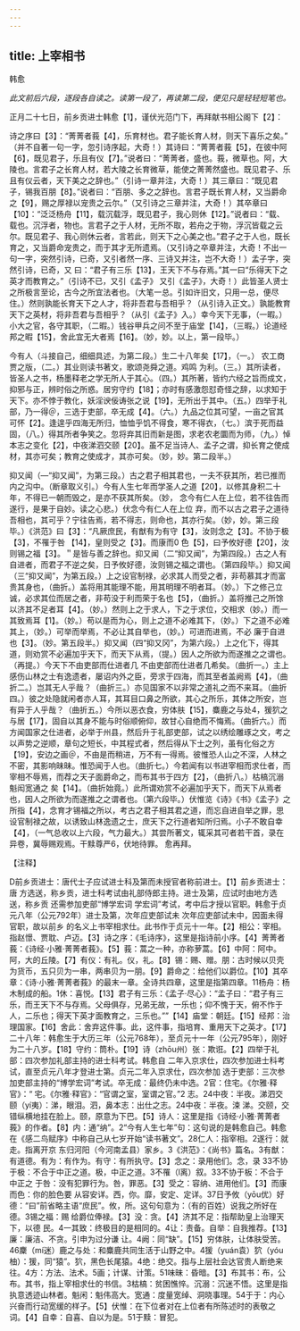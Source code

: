 ```yaml
---
---
---
```

title: 上宰相书
---



韩愈

*此文前后六段，逐段各自读之。读第一段了，再读第二段，便见只是轻轻短笔也。*

正月二十七日，前乡贡进士韩愈【1】，谨伏光范门下，再拜献书相公阁下【2】：

诗之序曰【3】：“菁菁者莪【4】，乐育材也。君子能长育人材，则天下喜乐之矣。”
（并不自著一句一字，忽引诗序起，大奇！）其诗曰：“菁菁者莪【5】，在彼中阿【6】，既见君子，乐且有仪【7】。”说者曰：“菁菁者，盛也。莪，微草也。阿，大陵也。言君子之长育人材，若大陵之长育微草，能使之菁菁然盛也。既见君子、乐且有仪云者，天下美之之辞也。”（引诗一章并注，大奇！）其三章曰：“既见君子，锡我百朋【8】。”说者曰：“百朋、多之之辞也。言君子既长育人材，又当爵命之【9】，赐之厚禄以宠贵之云尔。”（又引诗之三章并注，大奇！）其卒章曰【10】：“泛泛杨舟【11】，载沉载浮，既见君子，我心则休【12】。”说者曰：“载、载也。沉浮者，物也。言君子之于人材，无所不取，若舟之于物，浮沉皆载之云尔。既见君子、我心则休云者，言若此，则天下之心美之也。”君子之于人也，既长育之，又当爵命宠贵之，而于其才无所遗焉。（又引诗之卒章并注，大奇！不出一句一字，突然引诗，已奇，又引者然一序、三诗又并注，岂不大奇！）孟子字，突然引诗，已奇，又
曰：“君子有三乐【13】，王天下不与存焉。”其一曰“乐得天下之英才而教育之。”（引诗不已，又引《孟子》
又引《孟子》，大奇！）此皆圣人贤士之所极言至论，古今之所宜法者也。（大笔一总。引如许旧文，只用一总，便尽住。）然则孰能长育天下之人才，将非吾君与吾相乎？（从引诗入正文。）孰能教育天下之英材，将非吾君与吾相乎？（从引《孟子》入。）幸今天下无事，（一暇。）小大之官，各守其职，（二暇。）钱谷甲兵之问不至于庙堂【14】，（三暇。）论道经邦之暇【15】，舍此宜无大者焉【16】。（妙，妙。以上，第一段毕。）

今有人（斗接自己，细细具述，为第二段。）生二十八年矣【17】，（一。）
农工商贾之版，（二。）其业则读书著文，歌颂尧舜之道。鸡鸣
为利。（三。）其所读者，皆圣人之书，杨墨释老之学无所人于其心。（四。）其所著，皆约六经之旨而成文，抑邪与正，辨时俗之所惑。居穷守约【18】；亦时有感激怨怼奇怪之辞，以求知于天下。亦不悖于教化，妖淫谀佞诪张之说【19】，无所出于其中。（五。）四举于礼部，乃一得＠，三选于吏部，卒无成【4】。（六。）九品之位其可望，一亩之官其可怀【2】。逢遑乎四海无所归，恤恤乎饥不得食，寒不得衣，（七。）滨于死而益固，（八。）得其所者争笑之。忽将弃其旧而新是图，求老农老圜而为师，（九。）悼本志之变化【2】，中夜涕泗交颐【20】。虽不足当诗人、孟子之谓，抑长育之使成材，其亦可矣；教育之使成才，其亦可矣。（妙，妙。第二段半。）

抑又闻（—“抑又闻”，为第三段。）古之君子相其君也，一夫不获其所，若已推而内之沟中。（断章取义引。）今有人生七年而学圣人之道【20】，以修其身积二十年，不得已一朝而毁之，是亦不获其所矣。（妙，
念今有仁人在上位，若不往告而遂行，是果于自妙。读之心悲。）伏念今有仁人在上位
弃，而不以古之君子之道待吾相也，其可乎？宁往告焉，若不得志，则命也，其亦行矣。（妙，妙。第三段毕。）《洪范》曰【3】：“凡厥庶民，有猷有为有守【3】，汝则念之【3】。不协于极【3】，不罹于咎
【14】，皇则受之【3】。而康而0
色【5】，曰予攸好德【20】，汝则锡之福【3】。＂是皆与善之辞也。抑又闻（二“抑又闻”，为第四段。）古之人有自进者，而君子不逆之矣，日予攸好德，汝则锡之福之谓也。（第四段毕。）抑又闻（三“抑又闻”，为第五段。）上之设官制禄，必求其人而受之者，非苟慕其才而富贵其身也，（曲折。）盖将用其能理不能，用其明理不明者耳。（妙。）下之修己立诚，必求其位而居之者，非苟没于利而荣于名也【5】，（曲折。）盖将推己之所馀以济其不足者耳【4】。（妙。）然则上之于求人，下之于求位，交相求（妙。）而一其致焉耳【1】。（妙。）苟以是而为心，则上之道不必难其下，（妙。）下之道不必难其上，（妙。）可举而举焉，不必让其自举也，（妙。）可进而进焉，不必
廉于自进也【3】。（妙。第五段半。）抑又闻（四“抑又冈”，为第六段。）上之化下，得其道，则劝赏不必遍加乎天下，而天下从焉，（提。）因人之所欲为而遂推之之谓也。（再提。）今天下不由吏部而仕进者几
不由吏部而仕进者几希矣。（曲折一。）主上感伤山林之士有逸遗者，屡诏内外之臣，旁求于四海，而其至者盖阙焉【4】，（曲折二。）岂其无人乎哉？（曲折三。）亦见国家不以非常之道礼之而不来耳。（曲折四。）彼之处隐就闲者亦人耳，其耳目口鼻之所欲，其心之所乐，其体之所安，岂有异于人乎哉？（曲折五。）今所以恶衣食，穷体肤【15】，麋鹿之与处4，猨狖之与居【17】，固自以其身不能与时俗顺俯仰，故甘心自绝而不悔焉。（曲折六。）而方闻国家之仕进者，必举于州县，然后升于礼部吏部，试之以绣绘雕琢之文，考之以声势之逆顺，章句之短长，中其程式者，然后得从下士之列，虽有化俗之方【19】，安边之画＠，不由是而稍进，万不有一得焉。彼惟恐人山之不深，人林之不密，其影响昧昧。惟恐闻于人也。（曲折七。）今若闻有以书进宰相而求仕者，而宰相不辱焉，而荐之天子面爵命之，而布其书于四方【2】，（曲折八。）枯槁沉溺魁闳宽通之
矣【14】。（曲折始竟。）此所谓劝赏不必遍加乎天下，而天下从焉者也，因人之所欲为而遂推之之谓者也。（第六段毕。）伏惟览《诗》《书》《孟子》之所指【4】，念育才锡福之所以，考古之君子相其君之道，而忘自进自举之罪，思设官制禄之故，以诱致山林逸遗之士，庶天下之行道者知所归焉。小子不敢自幸【4】，（一气总收以上六段，气力最大。）其尝所著文，辄采其可者若干首，录在异卷，冀辱赐观焉。干黩尊严6，伏地待罪。
愈再拜。

【注释】

D前乡贡进士：唐代士子应试进士科及第而未授官者称前进士。【1】前乡贡进士：唐
方选送，称乡贡，进士科考试由礼部侍郎主持。进士及第，应试时由地方选送，称乡贡
还需参加吏部“博学宏词
学宏词”考试，考中后才授以官职。韩愈于贞元八年（公元792年）进士及第，次年应吏部试未
次年应吏部试未中，因面未得官职，故以前乡
的名义上书宰相求仕。此书作于贞元十一年。【2】相公：宰相。
指赵憬、贾耽、卢迈。【3】诗之序：《毛诗序》，这里是指诗前小序。【4】菁菁者莪：《诗经·小雅·菁菁者莪》。【5】莪：蒿之一种，亦称萝蒿。【6】中阿：阿中。阿，大的丘陵。【7】有仪：有礼。仪，礼。【8】锡：赐、赠。朋：古时候以贝壳为货币，五只贝为一串，两串贝为一朋。【9】爵命之：给他们以爵位。【10】其卒章：《诗·小雅·菁菁者莪》的最末一章。全诗共四章，这里是指第四章。11杨舟：杨木制成的船。1休：喜悦。【13】君子有三乐：《孟子·尽心》：“孟子曰：“君子有三乐，而王天下不与存焉。父母俱存，兄弟无故，一乐也；仰不愧于天，俯不怍于人，二乐也；得天下英才面教育之，三乐也。””【14】庙堂：朝廷。【15】经邦：治理国家。【16】舍此：舍弃这件事。此，这件事，指培育、重用天下之英才。【17】二十八年：韩愈生于大历三年（公元768年），至贞元十一年（公元795年），刚好为二十八岁。【18】守约：筒朴。【19】诗（zhōu州）张：欺诳。【2】四举于礼部：四次参加礼部主持的进士科考试。韩愈自
二年入京求仕，四次参加进士科考试，直至贞元八年才登进士第。贞元二年入京求仕，四次参加
选于吏部：三次参加吏部主持的“博学宏词”考试。卒无成：最终仍未中选。2官：住宅。《尔雅·释官》：“
宅。《尔雅·释官》：“官谓之室，室谓之官。”2
志。24中夜：半夜。涕泗交颐（yí夷）：涕，眼泪。泗，鼻本志：出仕之志。24中夜：半夜。涑
涕。交颐，交错纵横地挂在脸上。颐，原意为下巴。【5】诗人：这里是指《诗经·小雅·菁菁者莪》的作者。【8】内：通“纳”。2“今有人生七年”句：这句说的是韩愈自己。韩愈在《感二鸟赋序》中称自己从七岁开始“读书著文”。28仁人：指宰相。2遂行：就走。指离开京
东归河阳（今河南孟县）家乡。3《洪范》：《尚书》篇名。3有猷：有道德。有为：有作为。有守：有所执守。【3】念之：录用他们。念，录
33不协于极：不合于中正之道。极，中正之道。3不罹（l离）叙。33不协于板：不合于中正之
于咎：没有犯罪行为。咎，罪恶。【3】受之：容纳、进用他们。【3】而康而色：你的脸色要
从容安详。西，你。靡，安定、定详。37日予攸（yōu优）好德：“曰”前省略主语“庶民”。攸，所。这句句意为：（有的百姓）说我之所好在德。3锡之福：赐
给爵位俸禄。【3】没：贪。【4】济其不足：指帮助皇上治理天下，以德
民。4一其致：终极目的是相同的。4让：责备。自举：自我推荐。【13】廉：廉洁、不贪。引申为过分谦
让。4阙：同“缺”。【15】穷体肤，让体肤受苦。46麇（mí迷）鹿之与处：和麋鹿共同生活于山野之中。4猨（yuán袁）狖（yóu柚）：猨，同“猿”。狖，黑色长尾猿。4绝：绝交。指与上层社会达官贵人断绝来往。4方：方法、法术。5画；计谋、计策。51味昧：昏暗。【3】布其书：布，公布。其书，指上宰相求仕的书信。3枯槁：贫困憔悴。沉溺：沉迷不悟。这里是指执意透迹山林者。魁闲：魁伟高大。宽通：度量宽绰、洞晓事理。54于于：内心兴奋而行动宽缓的样子。【5】伏惟：在下位者对在上位者有所陈述时的表敬之词。【4】自幸：自喜、自以为是。51于黩：冒犯。